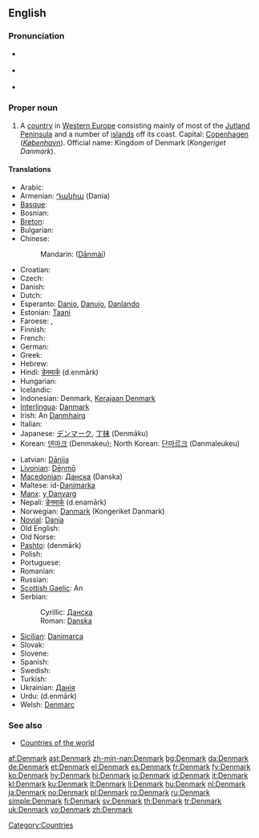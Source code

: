 {{wikipedia}}
==English==

===Pronunciation===
* {{a|UK}} {{IPA|/ˈdɛn.mɑːk/}}
* {{a|UK}} {{IPA|/ˈdɛn.mɑɹk/}}
* {{audio|en-us-Denmark.ogg|Audio (US)}}

===Proper noun===
{{en-proper noun}}

# A [[country]] in [[Western Europe]] consisting mainly of most of the [[Jutland Peninsula]] and a number of [[island]]s off its coast. Capital: [[Copenhagen]] (''[[København]]''). Official name: Kingdom of Denmark (''Kongeriget Danmark'').

====Translations====
{{trans-top|country in Western Europe}}
* Arabic: {{t-|ar|دانمارك|m|tr=Dānimārk|sc=Arab}}
* Armenian: [[Դանիա]] (Dania)
* [[Basque]]: {{t-|eu|Danimarka|xs=Basque}}
* Bosnian: {{t-|bs|Danska|f}}
* [[Breton]]: {{t+|br|Danmark|xs=Breton}}
* Bulgarian: {{t+|bg|Дания|f|tr=Dánija|sc=Cyrl}}
* Chinese:
*: Mandarin: {{zh-ts|丹麥|丹麦}} ([[Dānmài]])
* Croatian: {{t-|hr|Danska|f}}
* Czech: {{t+|cs|Dánsko}}
* Danish: {{t+|da|Danmark}}
* Dutch: {{t+|nl|Denemarken}}
* Esperanto: [[Danio]], [[Danujo]], [[Danlando]]
* Estonian: [[Taani]]
* Faroese: {{t-|fo|Danmørk|f|xs=Faroese}}, {{t-|fo|Danmark|f|xs=Faroese}}
* Finnish: {{t+|fi|Tanska}}
* French: {{t+|fr|Danemark|m}}
* German: {{t+|de|Dänemark}}
* Greek: {{t+|el|Δανία|f|tr=Danía|sc=Grek}}
* Hebrew: {{t+|he|דנמרק|tr=denmarq|sc=Hebr}}
* Hindi: [[डेनमार्क]] (d.enmārk)
* Hungarian: {{t+|hu|Dánia}}
* Icelandic: {{t+|is|Danmörk|f}}
* Indonesian: Denmark, [[Kerajaan Denmark]]
* [[Interlingua]]: [[Danmark]]
* Irish: An [[Danmhairg]] {{f}}
* Italian: {{t+|it|Danimarca}}
* Japanese: [[デンマーク]], [[丁抹]] (Denmāku)
* Korean: [[덴마크]] (Denmakeu); North Korean: [[단마르크]] (Danmaleukeu)
{{trans-mid}}
* Latvian: [[Dānija]] {{f}}
* [[Livonian]]: [[Dēņmō]]
* [[Macedonian]]: [[Данска]] (Danska) {{f}}
* Maltese: id-[[Danimarka]]
* [[Manx]]: [[y Danvarg]]
* Nepali: [[डेनमार्क]] (d.enamārk)
* Norwegian: [[Danmark]] (Kongeriket Danmark)
* [[Novial]]: [[Dania]]
* Old English: {{t-|ang|Denemearc|f|xs=Old English}}
* Old Norse: {{tø|non|Danmǫrk|f|xs=Old Norse}}
* [[Pashto]]: {{ps-Arab|[[ډېنمارک]]}} (denmārk)
* Polish: {{t+|pl|Dania|f}}
* Portuguese: {{t+|pt|Dinamarca|f}}
* Romanian: {{t+|ro|Danemarca|f}}
* Russian: {{t+|ru|Дания|f|tr=Dánija|sc=Cyrl}}
* [[Scottish Gaelic]]: An {{t-|gd|Danmhairg|f}}
* Serbian:
*: Cyrillic: [[Данска#Serbian|Данска]] {{f}}
*: Roman: [[Danska#Serbian|Danska]] {{f}}
* [[Sicilian]]: [[Danimarca#Sicilian|Danimarca]] {{f}}
* Slovak: {{t-|sk|Dánsko}}
* Slovene: {{t+|sl|Danska|f}}
* Spanish: {{t+|es|Dinamarca|f}}
* Swedish: {{t+|sv|Danmark}}
* Turkish: {{t+|tr|Danimarka}}
* Ukrainian: [[Данія]] {{f}}
* Urdu: {{ur-Arab|[[ڈنمارک]]}} (d.enmārk)
* Welsh: [[Denmarc]] {{f}}
{{trans-bottom}}

===See also===
* [[Appendix:Countries of the world|Countries of the world]]

[[Category:Countries]]

[[af:Denmark]]
[[ast:Denmark]]
[[zh-min-nan:Denmark]]
[[bg:Denmark]]
[[da:Denmark]]
[[de:Denmark]]
[[et:Denmark]]
[[el:Denmark]]
[[es:Denmark]]
[[fr:Denmark]]
[[fy:Denmark]]
[[ko:Denmark]]
[[hy:Denmark]]
[[hi:Denmark]]
[[io:Denmark]]
[[id:Denmark]]
[[it:Denmark]]
[[kl:Denmark]]
[[ku:Denmark]]
[[lt:Denmark]]
[[li:Denmark]]
[[hu:Denmark]]
[[nl:Denmark]]
[[ja:Denmark]]
[[no:Denmark]]
[[pl:Denmark]]
[[ro:Denmark]]
[[ru:Denmark]]
[[simple:Denmark]]
[[fi:Denmark]]
[[sv:Denmark]]
[[th:Denmark]]
[[tr:Denmark]]
[[uk:Denmark]]
[[vo:Denmark]]
[[zh:Denmark]]